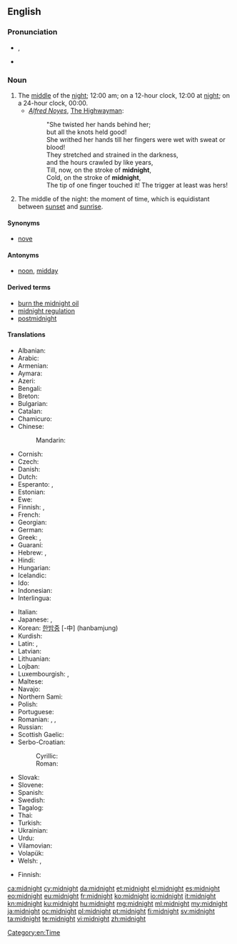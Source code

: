==English==
{{wikipedia}}

===Pronunciation===
* {{IPA|/ˈmɪdˌnaɪt/}}, {{X-SAMPA|/"mId%naIt/}}
* {{audio|en-us-midnight.ogg|Audio (US)}}

===Noun===
{{en-noun}}

# The [[middle]] of the [[night]]; 12:00 am; on a 12-hour clock, 12:00 at [[night]]; on a 24-hour clock, 00:00.
#* ''[[w:Alfred Noyes|Alfred Noyes]]'', [[w:The Highwayman (poem)|The Highwayman]]:
#*: "She twisted her hands behind her;
#*: but all the knots held good!
#*: She writhed her hands till her fingers were wet with sweat or blood!
#*: They stretched and strained in the darkness,
#*: and the hours crawled by like years,
#*: Till, now, on the stroke of '''midnight''',
#*: Cold, on the stroke of '''midnight''',
#*: The tip of one finger touched it! The trigger at least was hers!
# The middle of the night: the moment of time, which is equidistant between [[sunset]] and [[sunrise]].

====Synonyms====
* [[nove]]

====Antonyms====
* [[noon]], [[midday]]

====Derived terms====
* [[burn the midnight oil]]
* [[midnight regulation]]
* [[postmidnight]]

====Translations====
{{trans-top|12 o'clock at night}}
* Albanian: {{t-|sq|mesnatë|xs=Albanian}} {{g|sq}}
* Arabic: {{Arab|[[منتصف الليل]]}} {{IPAchar|(muntáʂaf al-léyl)}} {{m}}
* Armenian: {{t-|hy|կեսգիշեր|tr=kesgišer}}
* Aymara: {{t|ay|chika aruma|xs=Aymara}}
* Azeri: {{t|az|gecə yarısı|xs=Azeri}}
* Bengali: {{t|bn|মধ্যরাত|sc=Beng}}
* Breton: {{t|br|hanternoz|m|xs=Breton}}
* Bulgarian: {{t|bg|полунощ|f}}
* Catalan: {{t|ca|mitjanit|f}}
* Chamicuro: {{tø|ccc|shawalasko}}
* Chinese:
*: Mandarin: {{t-|cmn|半夜|tr=bànyè|sc=Hani}}
* Cornish: {{t|kw|hanter nos|f}}
* Czech: {{t+|cs|půlnoc|f}}
* Danish: {{t|da|midnat}}
* Dutch: {{t+|nl|middernacht|m}}
* Esperanto: {{t-|eo|noktmezo|xs=Esperanto}}, {{t-|eo|noktomezo|xs=Esperanto}}
* Estonian: {{t-|et|kesköö}}
* Ewe: {{tø|ee|zãtitina|xs=Ewe}}
* Finnish: {{t+|fi|keskiyö}}, {{t|fi|puoliyö}}
* French: {{t+|fr|minuit|f}}
* Georgian: {{t+|ka|შუაღამე|tr=šuaḡame|sc=Geor|xs=Georgian}}
* German: {{t+|de|Mitternacht|f}}
* Greek: {{t-|el|μεσονύκτιο|n|tr=mesonýktio}}, {{t+|el|μεσάνυχτα|n|p|tr=mesánychta}}
* Guaraní: {{t|gn|pyharepyte|xs=Guaraní}}
* Hebrew: {{t+|he|חצות הלילה|f}}, {{t+|he|חצות|f}}
* Hindi: {{t-|hi|आधी रात|f|tr=ādhī rāt|xs=Hindi}}
* Hungarian: {{t+|hu|éjfél}}
* Icelandic: {{t|is|miðnætti|m}}
* Ido: {{t|io|nokto-mezo|xs=Ido}}
* Indonesian: {{t|id|tengah malam|xs=Indonesian}}
* Interlingua: {{t|ia|medienocte|xs=Interlingua}}
{{trans-mid}}
* Italian: {{t+|it|mezzanotte|f}}
* Japanese: {{t-|ja|深夜|tr=shin’ya}}, {{t-|ja|真夜中|tr=mayonaka}}
* Korean: [[한밤중]] [-中] (hanbamjung)
* Kurdish: {{ku-Arab|[[نیوه‌شه‌و]]}}
* Latin: {{t|la|media nox}}, {{t|la|media nox|f}}
* Latvian: {{t|lv|pusnakts|xs=Latvian}}
* Lithuanian: {{t-|lt|vidurnaktis|m|xs=Lithuanian}}
* Lojban: {{t|jbo|ctemidju|xs=Lojban}}
* Luxembourgish: {{t|lb|Mëtternuecht|f}}, {{t|lb|Hallefnuecht|f}}
* Maltese: {{t|mt|nofsillejl|xs=Maltese}}
* Navajo: {{tø|nv|tłʼéʼííłnííʼ}}
* Northern Sami: {{tø|se|gaskaidja|xs=Northern Sami}}
* Polish: {{t+|pl|północ|f}}
* Portuguese: {{t+|pt|meia-noite|f}}
* Romanian: {{t|ro|miezul nopții}},  {{t|ro|miez de noapte}}, {{t|ro|mijloc de noapte|n}}
* Russian: {{t+|ru|полночь|f|tr=pólnoč’}}
* Scottish Gaelic: {{t-|gd|meadhan-oidhche|m|xs=Scottish Gaelic}}
* Serbo-Croatian:
*: Cyrillic: {{t|sh|поноћ|alt=по́ноћ|f|sc=Cyrl}}
*: Roman: {{t|sh|ponoć|alt=pónoć|f|sc=Latn}}
* Slovak: {{t|sk|polnoc|f}}
* Slovene: {{t+|sl|polnoč|f}}
* Spanish: {{t-|es|medianoche|f}}
* Swedish: {{t+|sv|midnatt}}
* Tagalog: {{t|tl|hating gabi|xs=Tagalog}}
* Thai: {{t|th|เที่ยงคืน}}
* Turkish: {{t|tr|gece yarısı}}
* Ukrainian: {{t+|uk|північ|f|tr=pívnič|xs=Ukrainian}}
* Urdu: {{t-|ur|آدھی رات|f|tr=ādhī rāt|xs=Urdu}}
* Vilamovian: {{tø|wym|mytułnaocht}}
* Volapük: {{t|vo|zeneit}}
* Welsh: {{t+|cy|canol nos|xs=Welsh}}, {{t|cy|hanner nos|m}}
{{trans-bottom}}

{{trans-top|point of time equidistant from sunset and sunrise}}
* Finnish: {{t|fi|keskiyö}}
{{trans-mid}}
{{trans-bottom}}

[[Category:en:Time]]

[[ca:midnight]]
[[cy:midnight]]
[[da:midnight]]
[[et:midnight]]
[[el:midnight]]
[[es:midnight]]
[[eo:midnight]]
[[eu:midnight]]
[[fr:midnight]]
[[ko:midnight]]
[[io:midnight]]
[[it:midnight]]
[[kn:midnight]]
[[ku:midnight]]
[[hu:midnight]]
[[mg:midnight]]
[[ml:midnight]]
[[my:midnight]]
[[ja:midnight]]
[[oc:midnight]]
[[pl:midnight]]
[[pt:midnight]]
[[fi:midnight]]
[[sv:midnight]]
[[ta:midnight]]
[[te:midnight]]
[[vi:midnight]]
[[zh:midnight]]